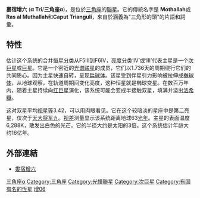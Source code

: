 {{Starbox begin
| name     = 婁宿增六
}}
{{Starbox image
| image = 
     <div style="position: relative">[[File:Triangulum_IAU.svg|250px]]
     <div style="position: absolute; left: 128px; top: 113px">[[File:Cercle_rouge_100%.svg|12px]]</div>
     </div>
| caption=婁宿增六的位置 (红圈处)
}}
{{Starbox observe
| epoch    = [[J2000.0|J2000.0]]
| constell = [[三角座|三角座]] 
| 星官 =  [[娄_(星官)|娄]] （[[婁宿|婁宿]]）
| ra       = {{RA|01|53|04.90710}}
| dec      = {{DEC|+29|34|43.7801}}
| appmag_v = +3.42
}}
{{Starbox character
| class    = F6IV
| b-v      = +0.48
| u-b      = +0.06
| variable = [[旋转椭球变星|旋转椭球变星]]
}}
{{Starbox astrometry
| radial_v = –12.6
| prop_mo_ra = 10.82
| prop_mo_dec = –234.24
| parallax = 51.50
| p_error  = 0.23
| parallax_footnote = 
| absmag_v = 1.98
}}
{{Starbox detail
| component1  = 三角座α A
| mass        = 1.7
| radius      = 3
| luminosity  = 
| temperature = 6,288
| metal_fe    = –0.09
| rotational_velocity = 81.6
| age_gyr     = 1.6
| component2  = 三角座α B
| mass2       = 0.11
}}
{{Starbox catalog
| names = Mothallah, Metallah, Ras al Muthallah,<BR/>Elmuthalleth, Caput Trianguli,<BR/>2 Trianguli, [[Star_catalogue#BS,_BSC,_HR|HR]] 544,<BR/>[[Henry_Draper_Catalogue|HD]] 11443, [[Star_catalogue##BD.2FCD.2FCPD|BD]]+28 312,<BR/>FK5 64, [[Hipparcos_catalogue|HIP]] 8796,<BR/>[[Star_catalogue#SAO|SAO]] 74996, GC 2272,<BR/>CCDM 01531+2935
}}
{{Starbox end}}

'''婁宿增六''' ('''α Tri'''/'''三角座α''')，是位於[[三角座|三角座]]的[[聯星|聯星]]。它的傳統名字是 '''Mothallah'''或'''Ras al Muthallah'''和'''Caput Trianguli'''，來自於涵義為"三角形的頭"的片語和詞彙。

== 特性 ==
估计这个系统的合并[[恒星分类|恒星分类]]从F5III到F6IV，[[亮度分类|亮度分类]]‘IV’或‘III’代表主星是一个[[次巨星|次巨星]]或[[巨星|巨星]]。它是一个密近的[[光谱联星|光谱联星]]的成员，它们以1.736天的周期绕行它们的共同质心。因为主星快速自转，呈现[[扁球体|扁球体]]。该星受到伴星引力影响被拉伸成[[椭球体|椭球体]]，从地球观察，在轨道周期间变化亮度，这种恒星就是椭球变星。在数百万年内，随着主星持续向[[红巨星|红巨星]]演化，该系统可能会变成半接触双星，填满并溢出[[洛希瓣|洛希瓣]]。

这对双星平均[[视星等|视星等]]3.42，可以用肉眼看见。它在这个较暗淡的星座中是第二亮星，仅次于[[天大将军九|天大将军九]]。[[视差|视差]]测量显示该系统距离地球63[[光年|光年]]。主星的表面温度6,288K，散发出白色的光芒。它的半径大约是太阳的3倍。这个系统估计年龄大约16亿年。

== 外部連結 ==
*[https://web.archive.org/web/20080704201929/http://www.astro.uiuc.edu/~kaler/sow/mothallah.html 婁宿增六]

{{三角座恒星}}
{{星官|娄宿|3|15}}
{{位于60-65光年范围内的恒星系统}}
[[Category:拜耳天體|三角座α]]
[[Category:三角座|Category:三角座]]
[[Category:光譜聯星|Category:光譜聯星]]
[[Category:次巨星|Category:次巨星]]
[[Category:有固有名的恆星|Category:有固有名的恆星]]
[[Category:娄_(星官)|增06]]